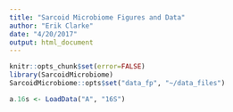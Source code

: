 ```yaml
---
title: "Sarcoid Microbiome Figures and Data"
author: "Erik Clarke"
date: "4/20/2017"
output: html_document
---
```


```r
knitr::opts_chunk$set(error=FALSE)
library(SarcoidMicrobiome)
SarcoidMicrobiome::opts$set("data_fp", "~/data_files")
```

```r
a.16s <- LoadData("A", "16S")
```


